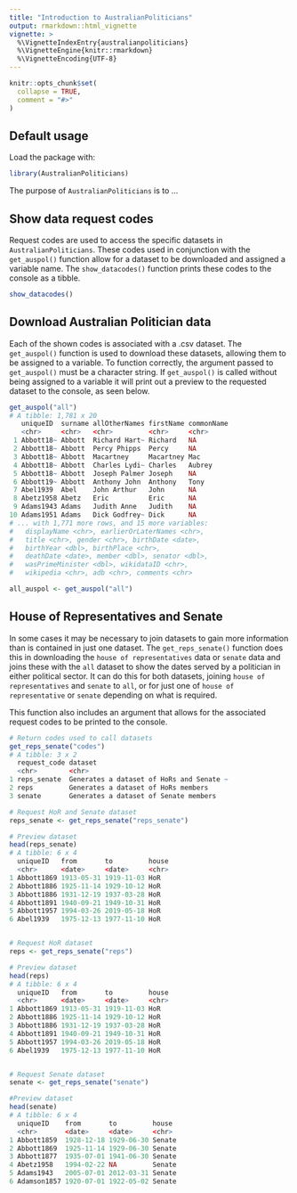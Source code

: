 ```yaml
---
title: "Introduction to AustralianPoliticians"
output: rmarkdown::html_vignette
vignette: >
  %\VignetteIndexEntry{australianpoliticians}
  %\VignetteEngine{knitr::rmarkdown}
  %\VignetteEncoding{UTF-8}
---
```


```r
knitr::opts_chunk$set(
  collapse = TRUE,
  comment = "#>"
)
```

## Default usage

Load the package with:

```r
library(AustralianPoliticians)
```

The purpose of `AustralianPoliticians` is to ...

## Show data request codes

Request codes are used to access the specific datasets in `AustralianPoliticians`. These codes used in conjunction with the `get_auspol()` function allow for a dataset to be downloaded and assigned a variable name. The `show_datacodes()` function prints these codes to the console as a tibble.

```r
show_datacodes()
```


## Download Australian Politician data

Each of the shown codes is associated with a .csv dataset. The `get_auspol()` function is used to download these datasets, allowing them to be assigned to a variable. To function correctly, the argument passed to `get_auspol()` must be a character string. If `get_auspol()` is called without being assigned to a variable it will print out a preview to the requested dataset to the console, as seen below.

```r
get_auspol("all")
# A tibble: 1,781 x 20                                                                    
   uniqueID  surname allOtherNames firstName commonName
   <chr>     <chr>   <chr>         <chr>     <chr>     
 1 Abbott18~ Abbott  Richard Hart~ Richard   NA        
 2 Abbott18~ Abbott  Percy Phipps  Percy     NA        
 3 Abbott18~ Abbott  Macartney     Macartney Mac       
 4 Abbott18~ Abbott  Charles Lydi~ Charles   Aubrey    
 5 Abbott18~ Abbott  Joseph Palmer Joseph    NA        
 6 Abbott19~ Abbott  Anthony John  Anthony   Tony      
 7 Abel1939  Abel    John Arthur   John      NA        
 8 Abetz1958 Abetz   Eric          Eric      NA        
 9 Adams1943 Adams   Judith Anne   Judith    NA        
10 Adams1951 Adams   Dick Godfrey~ Dick      NA        
# ... with 1,771 more rows, and 15 more variables:
#   displayName <chr>, earlierOrLaterNames <chr>,
#   title <chr>, gender <chr>, birthDate <date>,
#   birthYear <dbl>, birthPlace <chr>,
#   deathDate <date>, member <dbl>, senator <dbl>,
#   wasPrimeMinister <dbl>, wikidataID <chr>,
#   wikipedia <chr>, adb <chr>, comments <chr>

all_auspol <- get_auspol("all")
```

## House of Representatives and Senate

In some cases it may be necessary to join datasets to gain more information than is contained in just one dataset. The `get_reps_senate()` function does this in downloading the `house of representatives` data or `senate` data and joins these with the `all` dataset to show the dates served by a politician in either political sector. It can do this for both datasets, joining `house of representatives` and `senate` to `all`, or for just one of `house of representative` or `senate` depending on what is required.

This function also includes an argument that allows for the associated request codes to be printed to the console.

```r
# Return codes used to call datasets
get_reps_senate("codes")
# A tibble: 3 x 2
  request_code dataset                                 
  <chr>        <chr>                                   
1 reps_senate  Generates a dataset of HoRs and Senate ~
2 reps         Generates a dataset of HoRs members     
3 senate       Generates a dataset of Senate members 

# Request HoR and Senate dataset
reps_senate <- get_reps_senate("reps_senate")

# Preview dataset
head(reps_senate)
# A tibble: 6 x 4
  uniqueID   from       to         house
  <chr>      <date>     <date>     <chr>
1 Abbott1869 1913-05-31 1919-11-03 HoR  
2 Abbott1886 1925-11-14 1929-10-12 HoR  
3 Abbott1886 1931-12-19 1937-03-28 HoR  
4 Abbott1891 1940-09-21 1949-10-31 HoR  
5 Abbott1957 1994-03-26 2019-05-18 HoR  
6 Abel1939   1975-12-13 1977-11-10 HoR


# Request HoR dataset
reps <- get_reps_senate("reps")

# Preview dataset
head(reps)
# A tibble: 6 x 4
  uniqueID   from       to         house
  <chr>      <date>     <date>     <chr>
1 Abbott1869 1913-05-31 1919-11-03 HoR  
2 Abbott1886 1925-11-14 1929-10-12 HoR  
3 Abbott1886 1931-12-19 1937-03-28 HoR  
4 Abbott1891 1940-09-21 1949-10-31 HoR  
5 Abbott1957 1994-03-26 2019-05-18 HoR  
6 Abel1939   1975-12-13 1977-11-10 HoR


# Request Senate dataset
senate <- get_reps_senate("senate")

#Preview dataset
head(senate)
# A tibble: 6 x 4
  uniqueID    from       to         house 
  <chr>       <date>     <date>     <chr> 
1 Abbott1859  1928-12-18 1929-06-30 Senate
2 Abbott1869  1925-11-14 1929-06-30 Senate
3 Abbott1877  1935-07-01 1941-06-30 Senate
4 Abetz1958   1994-02-22 NA         Senate
5 Adams1943   2005-07-01 2012-03-31 Senate
6 Adamson1857 1920-07-01 1922-05-02 Senate
```
